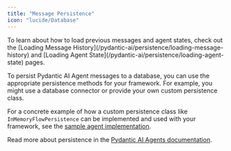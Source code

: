 ```yaml
---
title: "Message Persistence"
icon: "lucide/Database"
---
```


<Callout>
  To learn about how to load previous messages and agent states, check out the
  [Loading Message History](/pydantic-ai/persistence/loading-message-history)
and [Loading Agent State](/pydantic-ai/persistence/loading-agent-state)
  pages.
</Callout>

To persist Pydantic AI Agent messages to a database, you can use the appropriate persistence methods for your framework. For example, you might use a database connector or provide your own custom persistence class.

For a concrete example of how a custom persistence class like `InMemoryFlowPersistence` can be implemented and used with your framework, see the [sample agent implementation](https://github.com/CopilotKit/CopilotKit/blob/main/examples/coagents-starter-pydantic-ai/agent-py/sample_agent/agent.py).

Read more about persistence in the [Pydantic AI Agents documentation](https://docs.pydantic-ai.com/concepts/flows). 